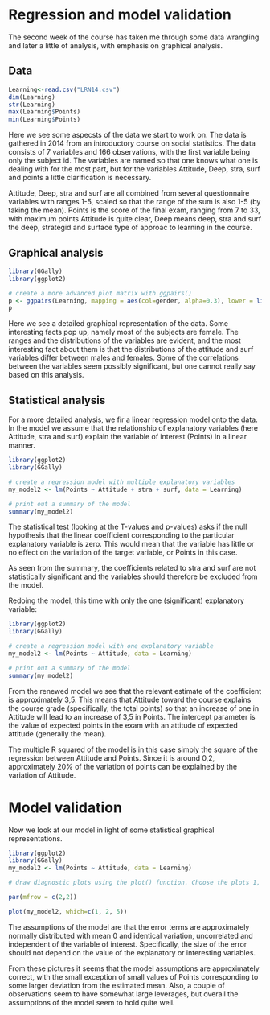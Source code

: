 # Regression and model validation {#anchor}

The second week of the course has taken me through some data wrangling and later a little of analysis, with emphasis on graphical analysis.  

## Data {#css_id}

```r
Learning<-read.csv("LRN14.csv")
dim(Learning)
str(Learning)
max(Learning$Points)
min(Learning$Points)
```
Here we see some aspecsts of the data we start to work on. The data is gathered in 2014 from an introductory course on social statistics. The data consists of 7 variables and 166 observations, with the first variable being only the subject id. The variables are named so that one knows what one is dealing with for the most part, but for the variables Attitude, Deep, stra, surf and points a little clarification is necessary.

Attitude, Deep, stra and surf are all combined from several questionnaire variables with ranges 1-5, scaled so that the range of the sum is also 1-5 (by taking the mean). Points is the score of the final exam, ranging from  7 to 33, with maximum points 
Attitude is quite clear, Deep means deep, stra and surf the deep, strategid and surface type of approac to learning in the course. 

## Graphical analysis {#css_id}
```r
library(GGally)
library(ggplot2)

# create a more advanced plot matrix with ggpairs()
p <- ggpairs(Learning, mapping = aes(col=gender, alpha=0.3), lower = list(combo = wrap("facethist", bins = 20)))
p

```

Here we see a detailed graphical representation of the data. Some interesting facts pop up, namely most of the subjects are female. The ranges and the distributions of the variables are evident, and the most interesting fact about them is that the distributions of the attitude and surf variables differ between males and females. Some of the correlations between the variables seem possibly significant, but one cannot really say based on this analysis. 

## Statistical analysis {#css_id}

For a more detailed analysis, we fir a linear regression model onto the data. In the model we assume that the relationship of explanatory variables (here Attitude, stra and surf) explain the variable of interest (Points) in a linear manner. 

```r
library(ggplot2)
library(GGally)

# create a regression model with multiple explanatory variables
my_model2 <- lm(Points ~ Attitude + stra + surf, data = Learning)

# print out a summary of the model
summary(my_model2)
```
The statistical test (looking at the T-values and p-values) asks if the null hypothesis that the linear coefficient corresponding to the particular explanatory variable is zero. This would mean that the variable has little or no effect on the variation of the target variable, or Points in this case.

As seen from the summary, the coefficients related to stra and surf are not statistically significant and the variables should therefore be excluded from the model.

Redoing the model, this time with only the one (significant) explanatory variable:

```r
library(ggplot2)
library(GGally)

# create a regression model with one explanatory variable
my_model2 <- lm(Points ~ Attitude, data = Learning)

# print out a summary of the model
summary(my_model2)
```
From the renewed model we see that the relevant estimate of the coefficient is approximately 3,5. This means that Attitude toward the course explains the course grade (specifically, the total points) so that an increase of one in Attitude will lead to an increase of 3,5 in Points. The intercept parameter is the value of expected points in the exam with an attitude of expected attitude (generally the mean). 

The multiple R squared of the model is in this case simply the square of the regression between Attitude and Points. Since it is around 0,2, approximately 20% of the variation of points can be explained by the variation of Attitude.

# Model validation {#css_id}
Now we look at our model in light of some statistical graphical representations.

```r
library(ggplot2)
library(GGally)
my_model2 <- lm(Points ~ Attitude, data = Learning)

# draw diagnostic plots using the plot() function. Choose the plots 1, 2 and 5

par(mfrow = c(2,2))

plot(my_model2, which=c(1, 2, 5))
```

The assumptions of the model are that the error terms are approximately normally distributed with mean 0 and identical variation, uncorrelated and independent of the variable of interest. Specifically, the size of the error should not depend on the value of the explanatory or interesting variables.

From these pictures it seems that the model assumptions are approximately correct, with the small exception of small values of Points corresponding to some larger deviation from the estimated mean. Also, a couple of observations seem to have somewhat large leverages, but overall the assumptions of the model seem to hold quite well. 
